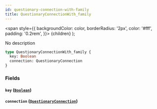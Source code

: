 ```yaml
---
id: questionary-connection-with-family
title: QuestionaryConnectionWith_family
---
```


<span
style={{
      backgroundColor: color,
      borderRadius: '2px',
      color: '#fff',
      padding: '0.2rem',
    }}>
{children}
</span>
);

No description

```graphql
type QuestionaryConnectionWith_family {
  key: Boolean
  connection: QuestionaryConnection
}
```

### Fields

#### `key` ([`Boolean`](/v1/scalars/boolean))

#### `connection` ([`QuestionaryConnection`](/v1/objects/questionary-connection))
